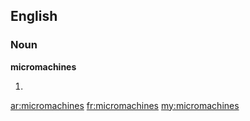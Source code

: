 ==English==

===Noun===
'''micromachines'''

# {{plural of|[[micromachine]]}}

[[ar:micromachines]]
[[fr:micromachines]]
[[my:micromachines]]